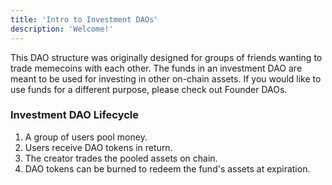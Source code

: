 ```yaml
---
title: 'Intro to Investment DAOs'
description: 'Welcome!'
---
```



<Note>
This DAO structure was originally designed for groups of friends wanting to trade memecoins with each other. 
</Note>

<Note>
The funds in an investment DAO are meant to be used for investing in other on-chain assets. 
</Note>

<Note>
If you would like to use funds for a different purpose, please check out Founder DAOs. 
</Note>


### Investment DAO Lifecycle
1. A group of users pool money.
2. Users receive DAO tokens in return. 
3. The creator trades the pooled assets on chain. 
4. DAO tokens can be burned to redeem the fund's assets at expiration. 
